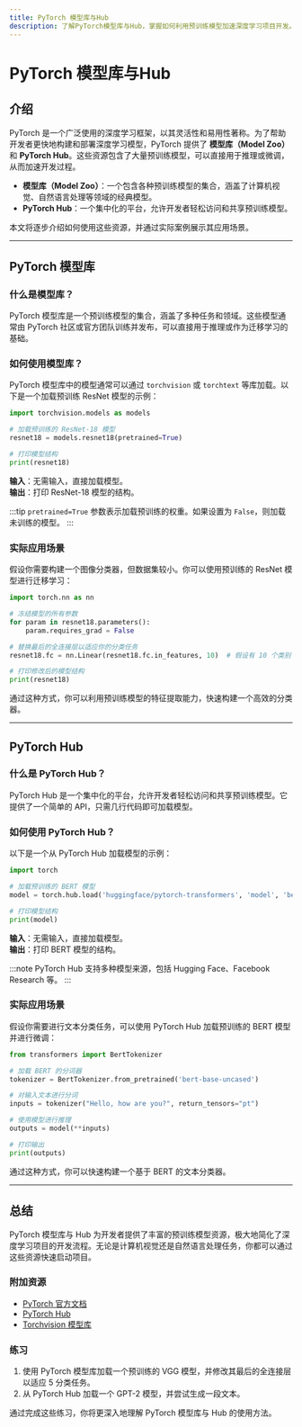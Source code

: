 ```yaml
---
title: PyTorch 模型库与Hub
description: 了解PyTorch模型库与Hub，掌握如何利用预训练模型加速深度学习项目开发。
---
```


# PyTorch 模型库与Hub

## 介绍

PyTorch 是一个广泛使用的深度学习框架，以其灵活性和易用性著称。为了帮助开发者更快地构建和部署深度学习模型，PyTorch 提供了 **模型库（Model Zoo）** 和 **PyTorch Hub**。这些资源包含了大量预训练模型，可以直接用于推理或微调，从而加速开发过程。

- **模型库（Model Zoo）**：一个包含各种预训练模型的集合，涵盖了计算机视觉、自然语言处理等领域的经典模型。
- **PyTorch Hub**：一个集中化的平台，允许开发者轻松访问和共享预训练模型。

本文将逐步介绍如何使用这些资源，并通过实际案例展示其应用场景。

---

## PyTorch 模型库

### 什么是模型库？

PyTorch 模型库是一个预训练模型的集合，涵盖了多种任务和领域。这些模型通常由 PyTorch 社区或官方团队训练并发布，可以直接用于推理或作为迁移学习的基础。

### 如何使用模型库？

PyTorch 模型库中的模型通常可以通过 `torchvision` 或 `torchtext` 等库加载。以下是一个加载预训练 ResNet 模型的示例：

```python
import torchvision.models as models

# 加载预训练的 ResNet-18 模型
resnet18 = models.resnet18(pretrained=True)

# 打印模型结构
print(resnet18)
```

**输入**：无需输入，直接加载模型。<br />
**输出**：打印 ResNet-18 模型的结构。

:::tip
`pretrained=True` 参数表示加载预训练的权重。如果设置为 `False`，则加载未训练的模型。
:::

### 实际应用场景

假设你需要构建一个图像分类器，但数据集较小。你可以使用预训练的 ResNet 模型进行迁移学习：

```python
import torch.nn as nn

# 冻结模型的所有参数
for param in resnet18.parameters():
    param.requires_grad = False

# 替换最后的全连接层以适应你的分类任务
resnet18.fc = nn.Linear(resnet18.fc.in_features, 10)  # 假设有 10 个类别

# 打印修改后的模型结构
print(resnet18)
```

通过这种方式，你可以利用预训练模型的特征提取能力，快速构建一个高效的分类器。

---

## PyTorch Hub

### 什么是 PyTorch Hub？

PyTorch Hub 是一个集中化的平台，允许开发者轻松访问和共享预训练模型。它提供了一个简单的 API，只需几行代码即可加载模型。

### 如何使用 PyTorch Hub？

以下是一个从 PyTorch Hub 加载模型的示例：

```python
import torch

# 加载预训练的 BERT 模型
model = torch.hub.load('huggingface/pytorch-transformers', 'model', 'bert-base-uncased')

# 打印模型结构
print(model)
```

**输入**：无需输入，直接加载模型。<br />
**输出**：打印 BERT 模型的结构。

:::note
PyTorch Hub 支持多种模型来源，包括 Hugging Face、Facebook Research 等。
:::

### 实际应用场景

假设你需要进行文本分类任务，可以使用 PyTorch Hub 加载预训练的 BERT 模型并进行微调：

```python
from transformers import BertTokenizer

# 加载 BERT 的分词器
tokenizer = BertTokenizer.from_pretrained('bert-base-uncased')

# 对输入文本进行分词
inputs = tokenizer("Hello, how are you?", return_tensors="pt")

# 使用模型进行推理
outputs = model(**inputs)

# 打印输出
print(outputs)
```

通过这种方式，你可以快速构建一个基于 BERT 的文本分类器。

---

## 总结

PyTorch 模型库与 Hub 为开发者提供了丰富的预训练模型资源，极大地简化了深度学习项目的开发流程。无论是计算机视觉还是自然语言处理任务，你都可以通过这些资源快速启动项目。

### 附加资源

- [PyTorch 官方文档](https://pytorch.org/docs/stable/index.html)
- [PyTorch Hub](https://pytorch.org/hub)
- [Torchvision 模型库](https://pytorch.org/vision/stable/models.html)

### 练习

1. 使用 PyTorch 模型库加载一个预训练的 VGG 模型，并修改其最后的全连接层以适应 5 分类任务。
2. 从 PyTorch Hub 加载一个 GPT-2 模型，并尝试生成一段文本。

通过完成这些练习，你将更深入地理解 PyTorch 模型库与 Hub 的使用方法。